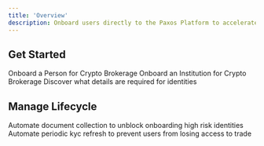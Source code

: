 ```yaml
---
title: 'Overview'
description: Onboard users directly to the Paxos Platform to accelerate speed to market and outsource your compliance needs.
---
```



## Get Started

<CardGroup cols={2}>
    <Card title="Quickstart Persons" href="/guides/identity/person-crypto-brokerage" icon="user">
        Onboard a Person for Crypto Brokerage
    </Card>
    <Card title="Quickstart Institution" href="/guides/identity/institution-crypto-brokerage" icon="building">
        Onboard an Institution for Crypto Brokerage
    </Card>
    <Card title="Required Details" href="/guides/identity/required-details" icon="list-ul">
        Discover what details are required for identities
    </Card>
</CardGroup>

## Manage Lifecycle

<CardGroup cols={2}>
    <Card title="Automate Enhanced Due Diligence" href="/guides/identity/kyc-refresh" icon="magnifying-glass">
        Automate document collection to unblock onboarding high risk identities
    </Card>
    <Card title="Automate Periodic KYC Refresh" href="/guides/identity/kyc-refresh" icon="arrows-rotate">
        Automate periodic kyc refresh to prevent users from losing access to trade
    </Card>
</CardGroup>

[webhooks]: /api-reference/webhooks
[reference]: /api-reference/events
[edd]: /identity/edd
[kycrefresh]: /guides/identity/kyc-refresh
[events]: /api-reference/events
